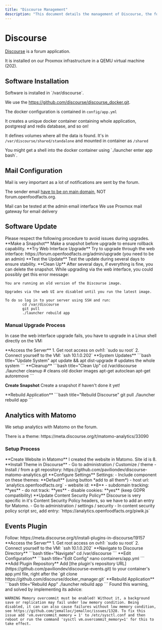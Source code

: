 ```yaml
---
title: "Discourse Management"
description: "This document details the management of Discourse, the forum application used by Open Food Facts. It covers software installation, mail configuration, update procedures, Matomo analytics setup, and plugin installation, including troubleshooting tips."
---
```



# Discourse

[Discourse](https://www.discourse.org/) is a forum application.

<Callout type="info">
  It is installed on our Proxmox infrastructure in a QEMU virtual machine (202).
</Callout>

## Software Installation

<Card title="Installation Location">
Software is installed in `/var/discourse`.

We use the https://github.com/discourse/discourse_docker.git.

</Card>

The docker configuration is contained in `config/app.yml`

<Callout type="info">
It creates a unique docker container containing whole application, postgresql and redis database, and so on!

It defines volumes where all the data is found. It's in `/var/discourse/shared/standalone` and mounted in container as `/shared`

</Callout>

<Callout type="info">
  You might get a shell into the docker container using `./launcher enter app
  bash`.
</Callout>

## Mail Configuration

<Callout type="warning">
Mail is very important as a lot of notifications are sent by the forum.

The sender email [have to be on main domain](/docs/Infra/services/mail#only-domain), NOT forum.openfoodfacts.org.

</Callout>

<Cards>
  <Card title="Test Mail" href="https://forum.openfoodfacts.org/admin/email">
    Mail can be tested at the admin email interface
  </Card>
  <Card title="Mail Gateway" href="/docs/Infra/services/mail">
    We use Proxmox mail gateway for email delivery
  </Card>
</Cards>

## Software Update

<Callout type="warning">
  Please respect the following procedure to avoid issues during upgrades.
</Callout>

<Steps>
<Step>
**Make a Snapshot**
Make a snapshot before upgrade to ensure rollback capability.
</Step>

<Step>
  **Try Web Interface Upgrade** Try to upgrade through the web interface:
  https://forum.openfoodfacts.org/admin/upgrade (you need to be an admin)
</Step>

<Step>
  **Test the Update** Test the update during several days to ensure stability.
</Step>

<Step>
**Clean Up**
After several days, if everything is fine, you can delete the snapshot.
</Step>
</Steps>

<Callout type="info">
While upgrading via the web interface, you could possibly get this error message:

```
You are running an old version of the Discourse image.

Upgrades via the web UI are disabled until you run the latest image.

To do so log in to your server using SSH and run:
		cd /var/discourse
		git pull
		./launcher rebuild app
```

</Callout>

### Manual Upgrade Process

In case the web interface upgrade fails, you have to upgrade in a Linux shell directly on the VM:

<Steps>
<Step>
**Access the Server**
1. Get root access on ovh1: `sudo su root`
2. Connect yourself to the VM: `ssh 10.1.0.202`
</Step>

<Step>
  **System Updates** ```bash title="Update System" apt update && apt
  dist-upgrade # updates the whole system ```
</Step>

<Step>
  **Cleanup** ```bash title="Clean Up" cd /var/discourse ./launcher cleanup #
  cleans old docker images apt-get autoclean apt-get autoremove ```
</Step>

<Step>**Create Snapshot** Create a snapshot if haven't done it yet!</Step>

<Step>
**Rebuild Application**
```bash title="Rebuild Discourse"
git pull
./launcher rebuild app
```
</Step>
</Steps>

## Analytics with Matomo

We setup analytics with Matomo on the forum.

<Callout type="info">
  There is a theme: https://meta.discourse.org/t/matomo-analytics/33090
</Callout>

### Setup Process

<Steps>
<Step>
**Create Website in Matomo**
I created the website in Matomo. Site id is 8.
</Step>

<Step>
  **Install Theme in Discourse** - Go to administration / Customize / theme -
  Install / from a git repository:
  https://github.com/paviliondev/discourse-matomo-analytics.git
</Step>

<Step>
  **Configure Settings** Settings: - Include component on these themes:
  **Default** (using button *add to all them*) - host url:
  `analytics.openfoodfacts.org` - website id: **8** - subdomain tracking:
  **yes** - do not track: **yes** - disable cookies: **yes** (keep GDPR
  compatibility)
</Step>

<Step>
**Update Content Security Policy**
Discourse is very specific in it's Content Security Policy headers, so we have to add an entry for Matomo.
- Go to administration / settings / security
- In content security policy script src, add entry: `https://analytics.openfoodfacts.org/piwik.js`
</Step>
</Steps>

## Events Plugin

<Callout type="info">
  Follow: https://meta.discourse.org/t/install-plugins-in-discourse/19157
</Callout>

<Steps>
<Step>
**Access the Server**
1. Get root access on ovh1: `sudo su root`
2. Connect yourself to the VM: `ssh 10.1.0.202`
</Step>

<Step>
  **Navigate to Discourse Directory** ```bash title="Navigate" cd /var/discourse
  ```
</Step>

<Step>
  **Edit Configuration** ```bash title="Edit Config" nano containers/app.yml ```
</Step>

<Step>
  **Add Plugin Repository** Add [the plugin's repository
  URL](https://github.com/paviliondev/discourse-events.git) to your container's
  app.yml file, right after the `git clone
  https://github.com/discourse/docker_manager.git`
</Step>

<Step>
**Rebuild Application**
```bash title="Rebuild App"
./launcher rebuild app
```
</Step>
</Steps>

<Callout type="warning">
Found this warning, and solved by implementing its advice:

`WARNING Memory overcommit must be enabled! Without it, a background save or replication may fail under low memory condition. Being disabled, it can can also cause failures without low memory condition, see https://github.com/jemalloc/jemalloc/issues/1328. To fix this issue add 'vm.overcommit_memory = 1' to /etc/sysctl.conf and then reboot or run the command 'sysctl vm.overcommit_memory=1' for this to take effect.`

</Callout>

[^install_theme]: More info on how to install a theme: https://meta.discourse.org/t/install-a-theme-or-theme-component/63682
